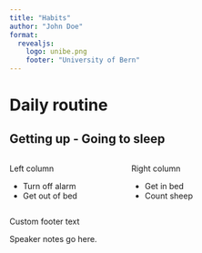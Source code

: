 ```yaml
---
title: "Habits"
author: "John Doe"
format:
  revealjs:
    logo: unibe.png
    footer: "University of Bern"
---
```


# Daily routine

## Getting up - Going to sleep

:::: {.columns}

::: {.column width="40%"}
Left column

- Turn off alarm
- Get out of bed

:::

::: {.column width="60%"}
Right column
 
- Get in bed
- Count sheep

:::

::::

::: footer
Custom footer text
:::

::: {.notes}
Speaker notes go here.
:::
